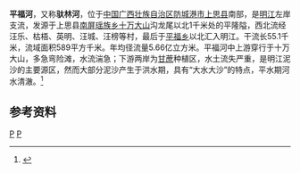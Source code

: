 {{Otheruses|平福河|other=同名或類似名的其它條目描述}}
{{Infobox River
  | river_name      = 平福河
  | image_name      = 
  | image_size      = 
  | caption         = 
  | origin          = [[广西壮族自治区|广西壮族自治区]][[上思县|上思县]][[南屏瑶族乡|南屏瑶族乡]]平隆隘
  | mouth           = 广西壮族自治区上思县[[平福乡_(上思县)|平福乡]][[明江|明江]]{{coord|22|02|43|N|107|42|46|E}}
  | basin_countries = 
  | length          = 55.1 km
  | elevation       = 
  | mouth_elevation = 
  | discharge       = 
  | watershed       = 589 km<sup>2</sup>
}}
'''平福河'''，又称'''驮林河'''，位于[[中国|中国]][[广西壮族自治区|广西壮族自治区]][[防城港市|防城港市]][[上思县|上思县]]南部，是[[明江|明江]]左岸支流，发源于上思县[[南屏瑶族乡|南屏瑶族乡]][[十万大山|十万大山]]沟龙尾以北1千米处的平隆隘，西北流经汪乐、枯梧、英明、汪城、汪榜等村，最后于[[平福乡_(上思县)|平福乡]]以北汇入明江。干流长55.1千米，流域面积589平方千米。年均径流量5.66亿立方米。平福河中上游穿行于十万大山，多急弯险滩，水流湍急；下游两岸为[[甘蔗|甘蔗]]种植区，水土流失严重，是明江泥沙的主要源区，然而大部分泥沙产生于洪水期，具有“大水大沙”的特点，平水期河水清澈。<ref name="中国河湖大典">{{cite book zh |author=《[[中国河湖大典|中国河湖大典]]》编纂委员会 |title=《中国河湖大典·珠江卷》 |format=M|edition=1 |location=北京 |publisher=中国水利水电出版社 |date=2013年1月 |pages=151页 |id= ISBN 978-7-5170-0561-2}}</ref>

==参考资料==
{{reflist}}

[[Category:左江水系|P]]
[[Category:广西河流|P]]